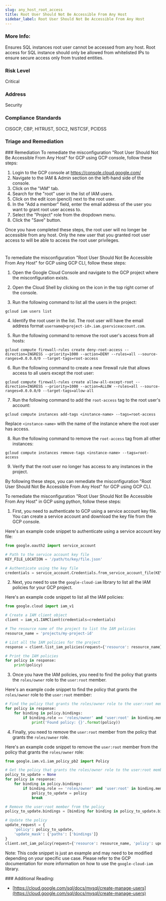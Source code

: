 ```yaml
---
slug: any_host_root_access
title: Root User Should Not Be Accessible From Any Host
sidebar_label: Root User Should Not Be Accessible From Any Host
---
```


### More Info:

Ensures SQL instances root user cannot be accessed from any host. Root access for SQL instance should only be allowed from whitelisted IPs to ensure secure access only from trusted entities.

### Risk Level

Critical

### Address

Security

### Compliance Standards

CISGCP, CBP, HITRUST, SOC2, NISTCSF, PCIDSS


### Triage and Remediation
<Tabs>
<Tab title='Remediation'>
### Remediation

<AccordionGroup>
<Accordion title='Using Console' defaultOpen='true'>
To remediate the misconfiguration "Root User Should Not Be Accessible From Any Host" for GCP using GCP console, follow these steps:

1. Login to the GCP console at https://console.cloud.google.com/
2. Navigate to the IAM & Admin section on the left-hand side of the console.
3. Click on the "IAM" tab.
4. Search for the "root" user in the list of IAM users.
5. Click on the edit icon (pencil) next to the root user.
6. In the "Add a member" field, enter the email address of the user you want to grant root user access to.
7. Select the "Project" role from the dropdown menu.
8. Click the "Save" button.

Once you have completed these steps, the root user will no longer be accessible from any host. Only the new user that you granted root user access to will be able to access the root user privileges.

#
</Accordion>

<Accordion title='Using CLI'>
To remediate the misconfiguration "Root User Should Not Be Accessible From Any Host" for GCP using GCP CLI, follow these steps:

1. Open the Google Cloud Console and navigate to the GCP project where the misconfiguration exists.

2. Open the Cloud Shell by clicking on the icon in the top right corner of the console.

3. Run the following command to list all the users in the project:

```
gcloud iam users list
```

4. Identify the root user in the list. The root user will have the email address format `username@<project-id>.iam.gserviceaccount.com`.

5. Run the following command to remove the root user's access from all hosts:

```
gcloud compute firewall-rules create deny-root-access --direction=INGRESS --priority=1000 --action=DENY --rules=all --source-ranges=0.0.0.0/0 --target-tags=root-access
```

6. Run the following command to create a new firewall rule that allows access to all users except the root user:

```
gcloud compute firewall-rules create allow-all-except-root --direction=INGRESS --priority=1000 --action=ALLOW --rules=all --source-ranges=0.0.0.0/0 --target-tags=allow-all
```

7. Run the following command to add the `root-access` tag to the root user's account:

```
gcloud compute instances add-tags <instance-name> --tags=root-access
```

Replace `<instance-name>` with the name of the instance where the root user has access.

8. Run the following command to remove the `root-access` tag from all other instances:

```
gcloud compute instances remove-tags <instance-name> --tags=root-access
```

9. Verify that the root user no longer has access to any instances in the project.

By following these steps, you can remediate the misconfiguration "Root User Should Not Be Accessible From Any Host" for GCP using GCP CLI.
</Accordion>

<Accordion title='Using Python'>
To remediate the misconfiguration "Root User Should Not Be Accessible From Any Host" in GCP using python, follow these steps:

1. First, you need to authenticate to GCP using a service account key file. You can create a service account and download the key file from the GCP console.

Here's an example code snippet to authenticate using a service account key file:

```python
from google.oauth2 import service_account

# Path to the service account key file
KEY_FILE_LOCATION = '/path/to/key/file.json'

# Authenticate using the key file
credentials = service_account.Credentials.from_service_account_file(KEY_FILE_LOCATION)
```

2. Next, you need to use the `google-cloud-iam` library to list all the IAM policies for your GCP project.

Here's an example code snippet to list all the IAM policies:

```python
from google.cloud import iam_v1

# Create a IAM client object
client = iam_v1.IAMClient(credentials=credentials)

# The resource name of the project to list the IAM policies
resource_name = 'projects/my-project-id'

# List all the IAM policies for the project
response = client.list_iam_policies(request={'resource': resource_name})

# Print the IAM policies
for policy in response:
    print(policy)
```

3. Once you have the IAM policies, you need to find the policy that grants the `roles/owner` role to the `user:root` member.

Here's an example code snippet to find the policy that grants the `roles/owner` role to the `user:root` member:

```python
# Find the policy that grants the roles/owner role to the user:root member
for policy in response:
    for binding in policy.bindings:
        if binding.role == 'roles/owner' and 'user:root' in binding.members:
            print('Found policy: {}'.format(policy))
```

4. Finally, you need to remove the `user:root` member from the policy that grants the `roles/owner` role.

Here's an example code snippet to remove the `user:root` member from the policy that grants the `roles/owner` role:

```python
from google.iam.v1.iam_policy_pb2 import Policy

# Get the policy that grants the roles/owner role to the user:root member
policy_to_update = None
for policy in response:
    for binding in policy.bindings:
        if binding.role == 'roles/owner' and 'user:root' in binding.members:
            policy_to_update = policy
            break

# Remove the user:root member from the policy
policy_to_update.bindings = [binding for binding in policy_to_update.bindings if 'user:root' not in binding.members]

# Update the policy
update_request = {
    'policy': policy_to_update,
    'update_mask': {'paths': ['bindings']}
}
client.set_iam_policy(request={'resource': resource_name, 'policy': update_request})
```

Note: This code snippet is just an example and may need to be modified depending on your specific use case. Please refer to the GCP documentation for more information on how to use the `google-cloud-iam` library.
</Accordion>

</AccordionGroup>
</Tab>
</Tabs>
### Additional Reading:

- [https://cloud.google.com/sql/docs/mysql/create-manage-users](https://cloud.google.com/sql/docs/mysql/create-manage-users) 

